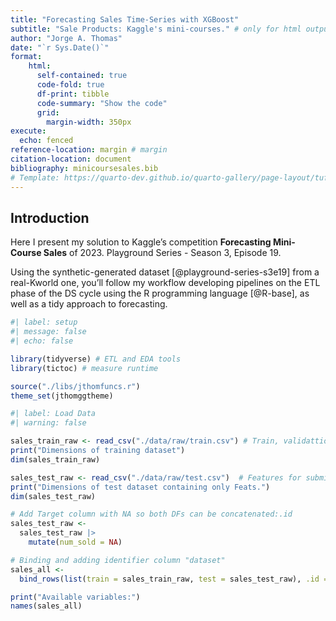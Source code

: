 ```yaml
---
title: "Forecasting Sales Time-Series with XGBoost"
subtitle: "Sale Products: Kaggle's mini-courses." # only for html output
author: "Jorge A. Thomas"
date: "`r Sys.Date()`"
format:    
    html:
      self-contained: true
      code-fold: true
      df-print: tibble
      code-summary: "Show the code"
      grid: 
        margin-width: 350px
execute: 
  echo: fenced
reference-location: margin # margin
citation-location: document
bibliography: minicoursesales.bib
# Template: https://quarto-dev.github.io/quarto-gallery/page-layout/tufte.html
---
```


## Introduction

Here I present my solution to Kaggle's competition **Forecasting Mini-Course Sales** of 2023. 
Playground Series - Season 3, Episode 19.

Using the synthetic-generated dataset [@playground-series-s3e19] from a real-Kworld one, you'll follow my workflow developing pipelines on the ETL phase of the DS cycle using the R programming language [@R-base], as well as a tidy approach to forecasting.

```r
#| label: setup
#| message: false
#| echo: false

library(tidyverse) # ETL and EDA tools
library(tictoc) # measure runtime

source("./libs/jthomfuncs.r")
theme_set(jthomggtheme)
```





```r
#| label: Load Data
#| warning: false

sales_train_raw <- read_csv("./data/raw/train.csv") # Train, validattion and test dataset
print("Dimensions of training dataset")
dim(sales_train_raw)

sales_test_raw <- read_csv("./data/raw/test.csv")  # Features for submission dataset
print("Dimensions of test dataset containing only Feats.")
dim(sales_test_raw) 

# Add Target column with NA so both DFs can be concatenated:.id
sales_test_raw <- 
  sales_test_raw |> 
    mutate(num_sold = NA)

# Binding and adding identifier column "dataset" 
sales_all <- 
  bind_rows(list(train = sales_train_raw, test = sales_test_raw), .id = "dataset")

print("Available variables:")
names(sales_all)

```